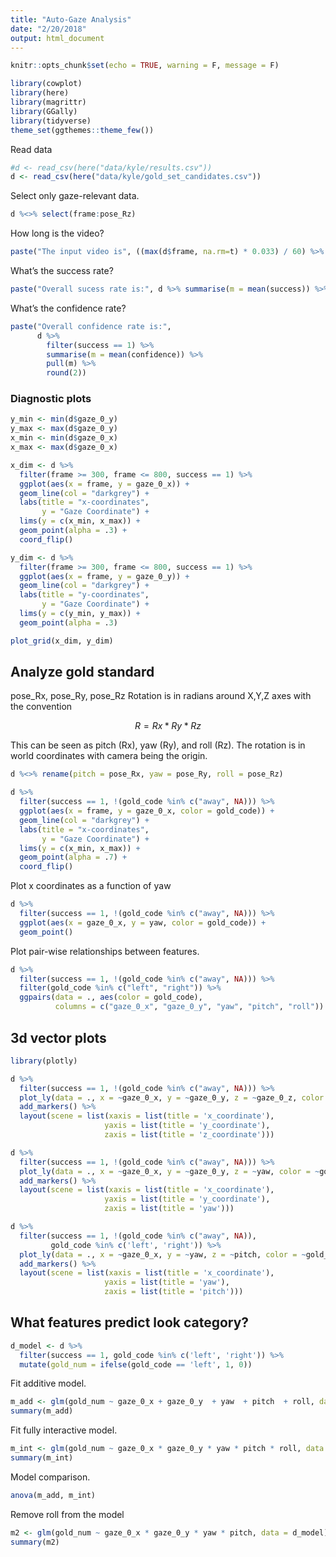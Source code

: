 ```yaml
---
title: "Auto-Gaze Analysis"
date: "2/20/2018"
output: html_document
---
```


```r
knitr::opts_chunk$set(echo = TRUE, warning = F, message = F)
```

```r
library(cowplot)
library(here)
library(magrittr)
library(GGally)
library(tidyverse)
theme_set(ggthemes::theme_few())
```

Read data

```r
#d <- read_csv(here("data/kyle/results.csv"))
d <- read_csv(here("data/kyle/gold_set_candidates.csv"))
```

Select only gaze-relevant data.

```r
d %<>% select(frame:pose_Rz)
```

How long is the video?

```r
paste("The input video is", ((max(d$frame, na.rm=t) * 0.033) / 60) %>% round(2), "minutes")
```

What's the success rate?

```r
paste("Overall sucess rate is:", d %>% summarise(m = mean(success)) %>% pull(m) %>% round(2))
```

What's the confidence rate?

```r
paste("Overall confidence rate is:", 
      d %>% 
        filter(success == 1) %>% 
        summarise(m = mean(confidence)) %>%
        pull(m) %>% 
        round(2))
```

### Diagnostic plots

```r
y_min <- min(d$gaze_0_y)
y_max <- max(d$gaze_0_y)
x_min <- min(d$gaze_0_x)
x_max <- max(d$gaze_0_x)

x_dim <- d %>% 
  filter(frame >= 300, frame <= 800, success == 1) %>% 
  ggplot(aes(x = frame, y = gaze_0_x)) + 
  geom_line(col = "darkgrey") + 
  labs(title = "x-coordinates",
       y = "Gaze Coordinate") + 
  lims(y = c(x_min, x_max)) + 
  geom_point(alpha = .3) +
  coord_flip()

y_dim <- d %>% 
  filter(frame >= 300, frame <= 800, success == 1) %>% 
  ggplot(aes(x = frame, y = gaze_0_y)) + 
  geom_line(col = "darkgrey") + 
  labs(title = "y-coordinates",
       y = "Gaze Coordinate") + 
  lims(y = c(y_min, y_max)) + 
  geom_point(alpha = .3)

plot_grid(x_dim, y_dim)
```

## Analyze gold standard

pose_Rx, pose_Ry, pose_Rz Rotation is in radians around X,Y,Z axes with the convention 

$$ R = Rx * Ry * Rz $$ 

This can be seen as pitch (Rx), yaw (Ry), and roll (Rz). The rotation is in world coordinates with camera being the origin.

```r
d %<>% rename(pitch = pose_Rx, yaw = pose_Ry, roll = pose_Rz)
```

```r
d %>% 
  filter(success == 1, !(gold_code %in% c("away", NA))) %>% 
  ggplot(aes(x = frame, y = gaze_0_x, color = gold_code)) + 
  geom_line(col = "darkgrey") + 
  labs(title = "x-coordinates",
       y = "Gaze Coordinate") + 
  lims(y = c(x_min, x_max)) + 
  geom_point(alpha = .7) +
  coord_flip()
```

Plot x coordinates as a function of yaw

```r
d %>% 
  filter(success == 1, !(gold_code %in% c("away", NA))) %>% 
  ggplot(aes(x = gaze_0_x, y = yaw, color = gold_code)) + 
  geom_point() 
```

Plot pair-wise relationships between features.

```r
d %>% 
  filter(success == 1, !(gold_code %in% c("away", NA))) %>% 
  filter(gold_code %in% c("left", "right")) %>% 
  ggpairs(data = ., aes(color = gold_code),
          columns = c("gaze_0_x", "gaze_0_y", "yaw", "pitch", "roll"))
```

## 3d vector plots

```r
library(plotly)

d %>% 
  filter(success == 1, !(gold_code %in% c("away", NA))) %>% 
  plot_ly(data = ., x = ~gaze_0_x, y = ~gaze_0_y, z = ~gaze_0_z, color = ~gold_code) %>%
  add_markers() %>%
  layout(scene = list(xaxis = list(title = 'x_coordinate'),
                     yaxis = list(title = 'y_coordinate'),
                     zaxis = list(title = 'z_coordinate')))
```

```r
d %>% 
  filter(success == 1, !(gold_code %in% c("away", NA))) %>% 
  plot_ly(data = ., x = ~gaze_0_x, y = ~gaze_0_y, z = ~yaw, color = ~gold_code) %>%
  add_markers() %>%
  layout(scene = list(xaxis = list(title = 'x_coordinate'),
                     yaxis = list(title = 'y_coordinate'),
                     zaxis = list(title = 'yaw')))
```


```r
d %>% 
  filter(success == 1, !(gold_code %in% c("away", NA)),
         gold_code %in% c('left', 'right')) %>% 
  plot_ly(data = ., x = ~gaze_0_x, y = ~yaw, z = ~pitch, color = ~gold_code) %>%
  add_markers() %>%
  layout(scene = list(xaxis = list(title = 'x_coordinate'),
                     yaxis = list(title = 'yaw'),
                     zaxis = list(title = 'pitch')))
```

## What features predict look category?

```r
d_model <- d %>% 
  filter(success == 1, gold_code %in% c('left', 'right')) %>% 
  mutate(gold_num = ifelse(gold_code == 'left', 1, 0))
```


Fit additive model.

```r
m_add <- glm(gold_num ~ gaze_0_x + gaze_0_y  + yaw  + pitch  + roll, data = d_model)
summary(m_add)
```

Fit fully interactive model.

```r
m_int <- glm(gold_num ~ gaze_0_x * gaze_0_y * yaw * pitch * roll, data = d_model)
summary(m_int)
```

Model comparison. 

```r
anova(m_add, m_int)
```

Remove roll from the model

```r
m2 <- glm(gold_num ~ gaze_0_x * gaze_0_y * yaw * pitch, data = d_model)
summary(m2)
```








